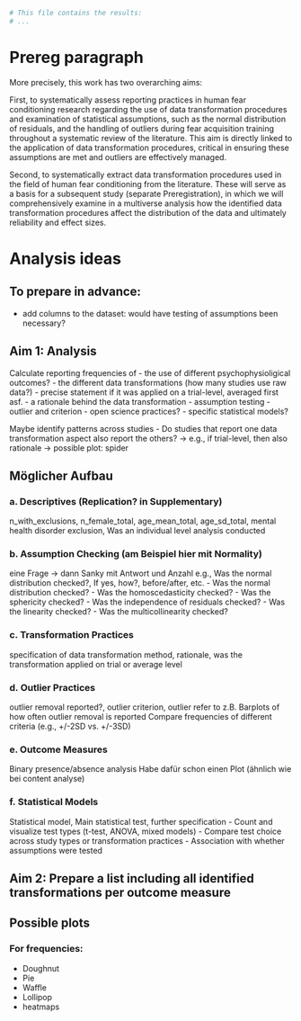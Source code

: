 ```r

# This file contains the results: 
# ...


```


# Prereg paragraph 

More precisely, this work has two overarching aims: 

First, to systematically assess reporting practices in human fear conditioning research regarding the use of data transformation procedures and examination of statistical assumptions, such as the normal distribution of residuals, and the handling of outliers during fear acquisition training throughout a systematic review of the literature. This aim is directly linked to the application of data transformation procedures, critical in ensuring these assumptions are met and outliers are effectively managed.

Second, to systematically extract data transformation procedures used in the field of human fear conditioning from the literature. These will serve as a basis for a subsequent study (separate Preregistration), in which we will comprehensively examine in a multiverse analysis how the identified data transformation procedures affect the distribution of the data and ultimately reliability and effect sizes.


# Analysis ideas

## To prepare in advance:

- add columns to the dataset: would have testing of assumptions been necessary?


## Aim 1: Analysis

Calculate reporting frequencies of
- the use of different psychophysioligical outcomes?
- the different data transformations (how many studies use raw data?)
- precise statement if it was applied on a trial-level, averaged first asf.
- a rationale behind the data transformation
- assumption testing
- outlier and criterion
- open science practices?
- specific statistical models?

Maybe identify patterns across studies
- Do studies that report one data transformation aspect also report the others? -> e.g., if trial-level, then also rationale
-> possible plot: spider

## Möglicher Aufbau
### a. Descriptives (Replication? in Supplementary)
n_with_exclusions, n_female_total, age_mean_total, age_sd_total, mental health disorder exclusion, Was an individual level analysis conducted

### b. Assumption Checking (am Beispiel hier mit Normality)
eine Frage -> dann Sanky mit Antwort und Anzahl
e.g., Was the normal distribution checked?, If yes, how?, before/after, etc.
- Was the normal distribution checked?
- Was the homoscedasticity checked?
- Was the sphericity checked?
- Was the independence of residuals checked?
- Was the linearity checked?
- Was the multicollinearity checked?

### c. Transformation Practices
specification of data transformation method, rationale, was the transformation applied on trial or average level

### d. Outlier Practices
outlier removal reported?, outlier criterion, outlier refer to
z.B. Barplots of how often outlier removal is reported
Compare frequencies of different criteria (e.g., +/-2SD vs. +/-3SD)

### e. Outcome Measures
Binary presence/absence analysis
Habe dafür schon einen Plot (ähnlich wie bei content analyse)

### f. Statistical Models
Statistical model, Main statistical test, further specification
- Count and visualize test types (t-test, ANOVA, mixed models)
- Compare test choice across study types or transformation practices
- Association with whether assumptions were tested


## Aim 2: Prepare a list including all identified transformations per outcome measure


## Possible plots
### For frequencies:
- Doughnut
- Pie
- Waffle
- Lollipop
- heatmaps